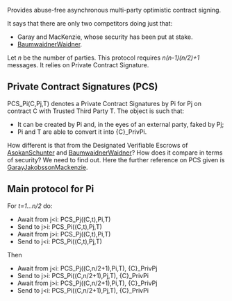 
Provides abuse-free asynchronous multi-party optimistic contract signing.

It says that there are only two competitors doing just that:
* Garay and MacKenzie, whose security has been put at stake.
* [[BaumwaidnerWaidner]].

Let ''n'' be the number of parties. This protocol requires ''n(n-1)(n/2)+1'' messages. It relies on Private Contract Signature.

== Private Contract Signatures (PCS) ==

PCS_Pi(C,Pj,T) denotes a Private Contract Signatures by Pi for Pj on contract C with Trusted Third Party T. The object is such that:
* It can be created by Pi and, in the eyes of an external party, faked by Pj;
* Pi and T are able to convert it into {C}_PrivPi.

How different is that from the Designated Verifiable Escrows of [[AsokanSchunter]] and [[BaumwaidnerWaidner]]? How does it compare in terms of security? We need to find out. Here the further reference on PCS given is [[GarayJakobssonMackenzie]].

== Main protocol for Pi ==

For ''t=1...n/2'' do:
* Await from j<i: PCS_Pj((C,t),Pi,T)
* Send to j>i: PCS_Pi((C,t),Pj,T) 
* Await from j>i: PCS_Pj((C,t),Pi,T) 
* Send to j<i: PCS_Pi((C,t),Pj,T) 

Then
* Await from j<i: PCS_Pj((C,n/2+1),Pi,T), {C}_PrivPj
* Send to j>i: PCS_Pi((C,n/2+1),Pj,T), {C}_PrivPi 
* Await from j>i: PCS_Pj((C,n/2+1),Pi,T), {C}_PrivPj 
* Send to j<i: PCS_Pi((C,n/2+1),Pj,T), {C}_PrivPi
